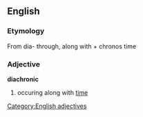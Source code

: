 ==English==
===Etymology===
From {{el}} dia- through, along with + chronos time

{{etystub}}

===Adjective===
[[Category:English adjectives]]
'''diachronic'''
#occuring along with [[time]]